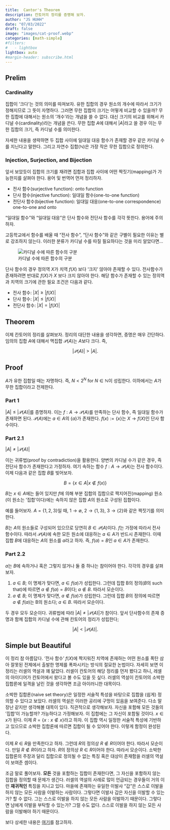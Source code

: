 ```yaml
---
title:  Cantor's Theorem
description: 칸토어의 정리를 증명해 보자.  
author: "JS HUHH"
date: "07/03/2022"
draft: false
image: "images/cat-proof.webp"
categories: [math-simple]
#filters:
#   - lightbox
lightbox: auto
#margin-header: subscribe.html
---
```


## Prelim

### Cardinality
집합이 '크다'는 것의 의미를 따져보자. 유한 집합의 경우 원소의 개수에 따라서 크기가 정해지므로 그 뜻이 자명하다. 그러면 무한 집합의 크기는 어떻게 비교할 수 있을까? 무한 집합에 대해서는 원소의 '개수'라는 개념을 쓸 수 없다. 대신 크기의 비교를 위해서 카디널 수(cardinality)라는 개념을 쓴다. 무한 집합 $A$에 대해서 $|A|$라고 쓸 경우 이는 무한 집합의 크기, 즉 카디널 수를 의미한다. 

자세한 내용을 생략하면 두 집합 사이에 일대일 대응 함수가 존재할 경우 같은 카디널 수를 지닌다고 말한다. 그리고 자연수 집합($\mathbb N$)은 가장 작은 무한 집합으로 정의한다. 

### Injection, Surjection, and Bijection 

앞서 보았듯이 집합의 크기를 재려면 집합과 집합 사이에 어떤 짝짓기(mapping)가 가능한지를 살펴야 한다. 용어 및 번역어 먼저 정리하자. 

- 전사 함수(surjective function): onto function
- 단사 함수(injective function): 일대일 함수(one-to-one function)
- 전단사 함수(bijective function): 일대일 대응(one-to-one correspondence) one-to-one and onto 

"일대일 함수"와 "일대일 대응"은 단사 함수와 전단사 함수를 각각 뜻한다. 용어에 주의하자.  

:::{.column-margin}
고등학교에서 함수를 배울 때 "전사 함수", "단사 함수"와 같은 구별이 필요한 이유는 별로 강조하지 않는다. 이러한 분류가 카디널 수를 따질 필요하다는 것을 미리 알았다면... 
:::

::: {layout="[-25, 50, -25]"  layout-valign="bottom"}
![카디널 수에 따른 함수의 구분](images/four-functions.png)
:::

단사 함수의 경우 정의역 $X$가 치역 $f(X)$ 보다 '크지' 않아야 존재할 수 있다. 전사함수가 존재하려면 반대로 $f(X)$가 $X$ 보다 크지 않아야 한다. 해당 함수가 존재할 수 있는 정의역과 치역의 크기에 관한 필요 조건은 다음과 같다.  

- 전사 함수: $|X| \geq |f(X)|$
- 단사 함수: $|X| \leq |f(X)|$
- 전단사 함수: $|X| = |f(X)|$

## Theorem 

이제 칸토어의 정리를 살펴보자. 정리의 대단한 내용을 생각하면, 증명은 매우 간단하다. 임의의 집합 $A$에 대해서 멱집합 $\mathcal P (A)$는 $A$보다 크다. 즉, 

$$
|\mathcal P(A)| > |A|.
$$

## Proof 

$A$가 유한 집합일 때는 자명하다. 즉, $N < 2^N$ for $N \in \mathbb N$이 성립한다. 이하에서는 $A$가 무한 집합이라고 전제한다. 

### Part 1 

$|A| \leq |\mathcal P (A)|$를 증명하자. 이는 $f: A \to \mathcal P(A)$를 만족하는 단사 함수, 즉 일대일 함수가 존재하면 된다. $\mathcal P(A)$에는 $a \in A$의 $\{ a \}$가 존재한다. $f(x) := \{ x \}$는 $X \to f(X)$인 단사 함수이다.  

### Part 2.1
$|A| \neq |\mathcal P (A)|$

이는 귀류법(proof by contradiction)을 활용한다. 양변의 카디널 수가 같은 경우, 즉 전단사 함수가 존재한다고 가정하자. 여기 속하는 함수 $f: A \to \mathcal P(A)$는 전사 함수이다. 이제 다음과 같은 집합 $B$를 빚어보자. 

$$
B = \{ x \in A| x \notin f(x) \}
$$

$B$는 $x \in A$에는 들어 있지만 $f$에 의해 부분 집합의 집합으로 짝지어진(mapping) 원소(이 원소는 '집합'이다)에는 속하지 않은 집합 $A$의 원소로 구성된 집합이다. 

:::{.column-margin}
예를 들어보자. $A = \{1,2,3\}$일 때, $1 \to \emptyset$, $2 \to \{ 1, 3\}$, $3 \to \{ 2\}$와 같은 짝짓기를 의미한다. 
:::

$B$는 $A$의 원소들로 구성되어 있으므로 당연히 $B \in \mathcal P(A)$이다. $f$는 가정에 따라서 전사 함수이다. 따라서 $\mathcal P(A)$에 속한 모든 원소에 대응하는 $a \in A$가 반드시 존재한다. 이때 집합 $B$에 대응하는 $A$의 원소를 $a$라고 하자. 즉, $f(a) = B$인 $a \in A$가 존재한다.  

### Part 2.2

$a$는 $B$에 속하거나 혹은 그렇지 않거나 둘 중 하나는 참이어야 한다. 각각의 경우를 살펴보자. 

1. $a \in B$; 이 명제가 맞다면, $a \in f(a)$가 성립한다. 그런데 집합 B의 정의($B$의 such that)에 따르면 $a \notin f(a) = B$이다; $a \notin B.$ 따라서 모순이다. 
2. $a \notin B$; 이 명제가 맞다면, $a \notin f(a)$가 성립한다. 그런데 집합 $B$의 정의에 따르면 $a \notin f(a)$는 B의 원소다; $a \in B.$ 따라서 모순이다.

두 경우 모두 모순이다. 귀류법에 따라 $|A| \neq |\mathcal P(A)|$가 참이다. 앞서 단사함수의 존재 증명과 함께 집합의 카디널 수에 관해 칸토어의 정리가 성립한다; 

$$
|A| < |\mathcal P (A)|.
$$

## Simple but Beautiful 

이 정리 참 아름답다. '전사 함수' $f(X)$에 짝지워진 치역에 존재하는 어떤 원소를 폭탄 삼아 잘못된 전제에서 출발한 명제를 폭파시키는 방식의 절묘한 논법이다. 자세히 보면 이 정리는 러셀의 역설과 꽤 닮았다. 러셀이 칸토어의 해당 정리를 먼저 봤다고 하니, 레셀의 아이디어가 칸토어에서 왔다고 볼 수도 있을 듯 싶다. 러셀의 역설이 칸토어의 소박한 집합론에 일격을 날린 것을 생각하면 조금 아이러니한 대목이다. 

소박한 집합론(naive set theory)은 일정한 서술적 특성을 바탕으로 집합을 (쉽게) 정의할 수 있다고 보았다. 러셀의 역설은 이러한 공리에 구멍이 있음을 보여준다. 다소 말장난 같지만 생각해볼 대목이 있다. 직관적으로 생각해보자. 자신을 포함해 모든 것들의 '집합'이 가능할까? 가능하다고 가정해보자. 이 집합에는 그 자신이 포함될 것이다. $x \in x$가 된다. 이제 $R = \{ x: x \notin x \}$라고 하자. 이 집합 역시 일정한 서술적 특성에 기반하고 있으므로 소박한 집합론에 따르면 집합이 될 수 있어야 한다. 이렇게 함정이 완성된다. 

이제 $R \in R$을 만족한다고 하자. 그런데 $R$의 정의상 $R \notin R$이어야 한다. 따라서 모순이다. 만일 $R \notin R$이라고 하자. $R$의 정의상 $R \in R$이어야 한다. 따라서 모순이다. 소박한 집합론의 주장과 달리 집합으로 정의될 수 없는 특징 혹은 대상이 존재함을 러셀의 역설이 보여준 셈이다. 

조금 말로 풀어보자. **모든** 것을 포함하는 집합이 존재한다면, 그 자신을 포함하지 않는 집합을 정의할 때 문제가 생긴다. 러셀의 역설의 사례로 많이 언급되는 경우들이 거의 이런 **재귀적인** 특징을 지니고 있다. 마을에 존재하는 유일한 이발사 "갑"은 스스로 이발을 하지 않는 모든 사람을 이발하는 사람이다. 그렇다면 이발사 갑은 자신을 이발할 수 있는가? 할 수 없다. 그는 스스로 이발을 하지 않는 모든 사람을 이발하기 때문이다. 그렇다면 남에게 이발을 부탁할 수 있는가? 그럴 수도 없다. 스스로 이발을 하지 않는 모든 사람을 이발해야 하기 때문이다. 

:::{.column-margin}
보다 상세한 내용은 [여기](https://plato.stanford.edu/entries/russell-paradox/)를 참고하자. 
:::